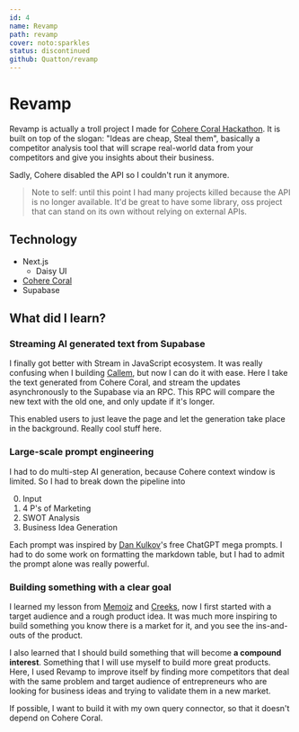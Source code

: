 ```yaml
---
id: 4
name: Revamp
path: revamp
cover: noto:sparkles
status: discontinued
github: Quatton/revamp
---
```


# Revamp

Revamp is actually a troll project I made for [Cohere Coral Hackathon](https://lablab.ai/event/cohere-coral-hackathon).
It is built on top of the slogan: "Ideas are cheap, Steal them", basically a competitor analysis tool that will scrape real-world data from your competitors and give you insights about their business.

Sadly, Cohere disabled the API so I couldn't run it anymore.

> Note to self: until this point I had many projects killed because the API is no longer available. It'd be great to have some library, oss project that can stand on its own without relying on external APIs.

## Technology

- Next.js
  - Daisy UI
- [Cohere Coral](https://coral.cohere.com/)
- Supabase

## What did I learn?

### Streaming AI generated text from Supabase

I finally got better with Stream in JavaScript ecosystem. It was really confusing when I building [Callem](/callem), but now I can do it with ease.
Here I take the text generated from Cohere Coral, and stream the updates asynchronously to the Supabase via an RPC. This RPC will compare the new text with the old one, and only update if it's longer.

This enabled users to just leave the page and let the generation take place in the background.
Really cool stuff here.

### Large-scale prompt engineering

I had to do multi-step AI generation, because Cohere context window is limited. So I had to break down the pipeline into

0. Input
1. 4 P's of Marketing
2. SWOT Analysis
3. Business Idea Generation

Each prompt was inspired by [Dan Kulkov](https://x.com/dankulkov)'s free ChatGPT mega prompts. I had to do some work on formatting the markdown table, but I had to admit the prompt alone was really powerful.

### Building something with a clear goal

I learned my lesson from [Memoiz](/memoiz) and [Creeks](/creeks), now I first started with a target audience and a rough product idea.
It was much more inspiring to build something you know there is a market for it, and you see the ins-and-outs of the product.

I also learned that I should build something that will become **a compound interest**. Something that I will use myself to build more great products.
Here, I used Revamp to improve itself by finding more competitors that deal with the same problem and target audience of entrepreneurs who are looking for business ideas and trying to validate them in a new market.

If possible, I want to build it with my own query connector, so that it doesn't depend on Cohere Coral.
